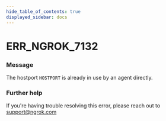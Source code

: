```yaml
---
hide_table_of_contents: true
displayed_sidebar: docs
---
```



# ERR_NGROK_7132

### Message

The hostport `HOSTPORT` is already in use by an agent directly.

<ErrorDetails error="err_ngrok_7132" />

### Further help

If you're having trouble resolving this error, please reach out to [support@ngrok.com](mailto:support@ngrok.com?subject=Help%20with%20ERR_NGROK_7132)

